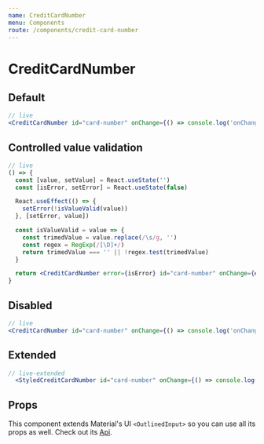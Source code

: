 ```yaml
---
name: CreditCardNumber
menu: Components
route: /components/credit-card-number
---
```


# CreditCardNumber

## Default

```jsx
// live
<CreditCardNumber id="card-number" onChange={() => console.log('onChange')} />
```

## Controlled value validation

```jsx
// live
() => {
  const [value, setValue] = React.useState('')
  const [isError, setError] = React.useState(false)

  React.useEffect(() => {
    setError(!isValueValid(value))
  }, [setError, value])

  const isValueValid = value => {
    const trimedValue = value.replace(/\s/g, '')
    const regex = RegExp(/[\D]+/)
    return trimedValue === '' || !regex.test(trimedValue)
  }

  return <CreditCardNumber error={isError} id="card-number" onChange={e => setValue(e.target.value)} />
}
```

## Disabled

```jsx
// live
<CreditCardNumber id="card-number" onChange={() => console.log('onChange')} disabled />
```

## Extended

```jsx
// live-extended
  <StyledCreditCardNumber id="card-number" onChange={() => console.log('onChange')} />
```

## Props

This component extends Material's UI `<OutlinedInput>` so you can use all its props as well. Check out its [Api](https://material-ui.com/api/outlined-input/).

<Props of="CreditCardNumber" />
